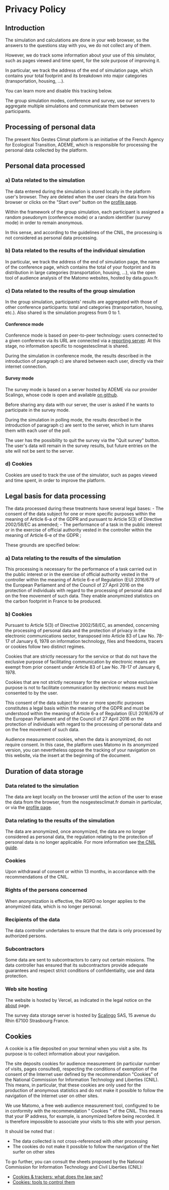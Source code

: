 # Privacy Policy

## Introduction

The simulation and calculations are done in your web browser, so the
answers to the questions stay with you, we do not collect any of them.

However, we do track some information about your use of this simulator,
such as pages viewed and time spent, for the sole purpose of improving
it.

In particular, we track the address of the end of simulation page, which
contains your total footprint and its breakdown into major categories
(transportation, housing, ...).

You can learn more and disable this tracking below.

The group simulation modes, conference and survey, use our servers to
aggregate multiple simulations and communicate them between
participants.

## Processing of personal data

The present Nos Gestes Climat platform is an initiative of the French
Agency for Ecological Transition, ADEME, which is responsible for
processing the personal data collected by the platform.

## Personal data processed

### a) Data related to the simulation

The data entered during the simulation is stored locally in the platform
user's browser. They are deleted when the user clears the data from his
browser or clicks on the "Start over" button on the [profile
page](/profil).

Within the framework of the group simulation, each participant is
assigned a random pseudonym (conference mode) or a random identifier
(survey mode) in order to remain anonymous.

In this sense, and according to the guidelines of the CNIL, the
processing is not considered as personal data processing.

### b) Data related to the results of the individual simulation

In particular, we track the address of the end of simulation page, the
name of the conference page, which contains the total of your footprint
and its distribution in large categories (transportation, housing, ...),
via the open tool of audience analysis of the Matomo websites, hosted by
data.gouv.fr.

### c) Data related to the results of the group simulation

In the group simulation, participants' results are aggregated with those
of other conference participants: total and categories (transportation,
housing, etc.). Also shared is the simulation progress from 0 to 1.

#### Conference mode

Conference mode is based on peer-to-peer technology: users connected to
a given conference via its URL are connected via a [reporting
server](https://github.com/yjs/y-webrtc). At this stage, no information
specific to nosgestesclimat is shared.

During the simulation in conference mode, the results described in the
introduction of paragraph c) are shared between each user, directly via
their internet connection.

#### Survey mode

The survey mode is based on a server hosted by ADEME via our provider
Scalingo, whose code is open and available [on
github](https://github.com/datagir/nosgestesclimat-server).

Before sharing any data with our server, the user is asked if he wants
to participate in the survey mode.

During the simulation in polling mode, the results described in the
introduction of paragraph c) are sent to the server, which in turn
shares them with each user of the poll.

The user has the possibility to quit the survey via the "Quit survey"
button. The user's data will remain in the survey results, but future
entries on the site will not be sent to the server.

### d) Cookies

Cookies are used to track the use of the simulator, such as pages viewed
and time spent, in order to improve the platform.

## Legal basis for data processing

The data processed during these treatments have several legal bases: -
The consent of the data subject for one or more specific purposes within
the meaning of Article 6-a of the GDPR and pursuant to Article 5(3) of
Directive 2002/58/EC as amended; - The performance of a task in the
public interest or in the exercise of official authority vested in the
controller within the meaning of Article 6-e of the GDPR ;

These grounds are specified below:

### a) Data relating to the results of the simulation

This processing is necessary for the performance of a task carried out
in the public interest or in the exercise of official authority vested
in the controller within the meaning of Article 6-e of Regulation (EU)
2016/679 of the European Parliament and of the Council of 27 April 2016
on the protection of individuals with regard to the processing of
personal data and on the free movement of such data. They enable
anonymized statistics on the carbon footprint in France to be produced.

### b) Cookies

Pursuant to Article 5(3) of Directive 2002/58/EC, as amended, concerning
the processing of personal data and the protection of privacy in the
electronic communications sector, transposed into Article 83 of Law No.
78-17 of January 6, 1978 on information technology, files and freedoms,
tracers or cookies follow two distinct regimes.

Cookies that are strictly necessary for the service or that do not have
the exclusive purpose of facilitating communication by electronic means
are exempt from prior consent under Article 83 of Law No. 78-17 of
January 6, 1978.

Cookies that are not strictly necessary for the service or whose
exclusive purpose is not to facilitate communication by electronic means
must be consented to by the user.

This consent of the data subject for one or more specific purposes
constitutes a legal basis within the meaning of the GDPR and must be
understood within the meaning of Article 6-a of Regulation (EU) 2016/679
of the European Parliament and of the Council of 27 April 2016 on the
protection of individuals with regard to the processing of personal data
and on the free movement of such data.

Audience measurement cookies, when the data is anonymized, do not
require consent. In this case, the platform uses Matomo in its
anonymized version, you can nevertheless oppose the tracking of your
navigation on this website, via the insert at the beginning of the
document.

## Duration of data storage

### Data related to the simulation

The data are kept locally on the browser until the action of the user to
erase the data from the browser, from the nosgestesclimat.fr domain in
particular, or via the [profile page](/profil).

### Data relating to the results of the simulation

The data are anonymized, once anonymized, the data are no longer
considered as personal data, the regulation relating to the protection
of personal data is no longer applicable. For more information see [the
CNIL
guide](https://www.cnil.fr/sites/default/files/atoms/files/guide_durees_de_conservation.pdf).

### Cookies

Upon withdrawal of consent or within 13 months, in accordance with the
recommendations of the CNIL.

### Rights of the persons concerned

When anonymization is effective, the RGPD no longer applies to the
anonymized data, which is no longer personal.

### Recipients of the data

The data controller undertakes to ensure that the data is only processed
by authorized persons.

### Subcontractors

Some data are sent to subcontractors to carry out certain missions. The
data controller has ensured that its subcontractors provide adequate
guarantees and respect strict conditions of confidentiality, use and
data protection.

### Web site hosting

The website is hosted by Vercel, as indicated in the legal notice on
the [about](/à-propos) page.

The survey data storage server is hosted by
[Scalingo](https://scalingo.com) SAS, 15 avenue du Rhin 67100 Strasbourg
France.

## Cookies

A cookie is a file deposited on your terminal when you visit a site. Its
purpose is to collect information about your navigation.

The site deposits cookies for audience measurement (in particular number
of visits, pages consulted), respecting the conditions of exemption of
the consent of the Internet user defined by the recommendation "Cookies"
of the National Commission for Information Technology and Liberties
(CNIL). This means, in particular, that these cookies are only used for
the production of anonymous statistics and do not make it possible to
follow the navigation of the Internet user on other sites.

We use Matomo, a free web audience measurement tool, configured to be in
conformity with the recommendation " Cookies " of the CNIL. This means
that your IP address, for example, is anonymized before being recorded.
It is therefore impossible to associate your visits to this site with
your person.

It should be noted that :

- The data collected is not cross-referenced with other processing
- The cookies do not make it possible to follow the navigation of the
  Net surfer on other sites

To go further, you can consult the sheets proposed by the National
Commission for Information Technology and Civil Liberties (CNIL):

- [Cookies & trackers: what does the law
  say?](https://www.cnil.fr/fr/cookies-traceurs-que-dit-la-loi)
- [Cookies: tools to control
  them](https://www.cnil.fr/fr/cookies-les-outils-pour-les-maitriser)
